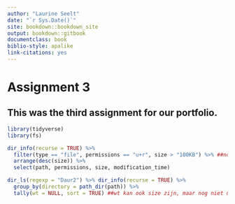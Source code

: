 ```yaml
---
author: "Laurine Seelt"
date: "`r Sys.Date()`"
site: bookdown::bookdown_site
output: bookdown::gitbook
documentclass: book
biblio-style: apalike
link-citations: yes
---
```


# Assignment 3

## This was the third assignment for our portfolio.

```r
library(tidyverse)
library(fs)
```

```r
dir_info(recurse = TRUE) %>%
  filter(type == "file", permissions == "u+r", size > "100KB") %>% ##not sure abt size
  arrange(desc(size)) %>%
  select(path, permissions, size, modification_time)
```

```r
dir_ls(regexp = "Daur2") %>% dir_info(recurse = TRUE) %>%
  group_by(directory = path_dir(path)) %>%
  tally(wt = NULL, sort = TRUE) ##wt kan ook size zijn, maar nog niet uit.
```

